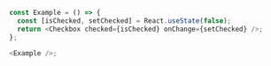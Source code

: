 ```typescript jsx
const Example = () => {
  const [isChecked, setChecked] = React.useState(false);
  return <Checkbox checked={isChecked} onChange={setChecked} />;
};

<Example />;
```
